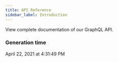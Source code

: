 ```yaml
---
title: API Reference
sidebar_label: Introduction
---
```


View complete documentation of our GraphQL API.

### Generation time
[comment]: # (generated-date-time)
April 22, 2021 at 4:31:49 PM

